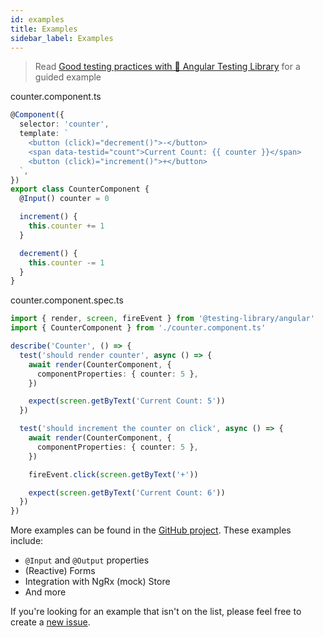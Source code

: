 ```yaml
---
id: examples
title: Examples
sidebar_label: Examples
---
```


> Read
> [Good testing practices with 🦔 Angular Testing Library](https://timdeschryver.dev/posts/good-testing-practices-with-angular-testing-library)
> for a guided example

counter.component.ts

```typescript
@Component({
  selector: 'counter',
  template: `
    <button (click)="decrement()">-</button>
    <span data-testid="count">Current Count: {{ counter }}</span>
    <button (click)="increment()">+</button>
  `,
})
export class CounterComponent {
  @Input() counter = 0

  increment() {
    this.counter += 1
  }

  decrement() {
    this.counter -= 1
  }
}
```

counter.component.spec.ts

```typescript
import { render, screen, fireEvent } from '@testing-library/angular'
import { CounterComponent } from './counter.component.ts'

describe('Counter', () => {
  test('should render counter', async () => {
    await render(CounterComponent, {
      componentProperties: { counter: 5 },
    })

    expect(screen.getByText('Current Count: 5'))
  })

  test('should increment the counter on click', async () => {
    await render(CounterComponent, {
      componentProperties: { counter: 5 },
    })

    fireEvent.click(screen.getByText('+'))

    expect(screen.getByText('Current Count: 6'))
  })
})
```

More examples can be found in the
[GitHub project](https://github.com/testing-library/angular-testing-library/tree/master/apps/example-app/app/examples).
These examples include:

- `@Input` and `@Output` properties
- (Reactive) Forms
- Integration with NgRx (mock) Store
- And more

If you're looking for an example that isn't on the list, please feel free to
create a
[new issue](https://github.com/testing-library/angular-testing-library/issues/new).
